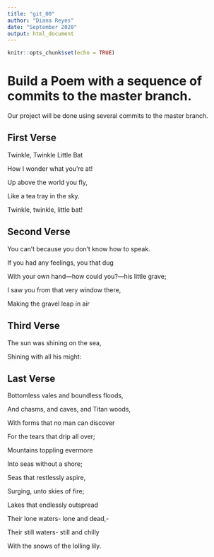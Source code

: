 ```yaml
---
title: "git_00"
author: "Diana Reyes"
date: "September 2020"
output: html_document
---
```


```r
knitr::opts_chunk$set(echo = TRUE)
```
# Build a Poem with a sequence of commits to the master branch.
Our project will be done using several commits to the master branch.
<!-- Do not modify or change any text in "!--" bracketed areas such as this --- these are instructions to
you, if you change any of this the git program will notice it and compromise your git merging strategy !-->

## First Verse 
<!--Put the first five lines of a poem by Lewis Carrol in this section!-->

Twinkle, Twinkle Little Bat


How I wonder what you're at!


Up above the world you fly,


Like a tea tray in the sky.


Twinkle, twinkle, little bat!


## Second Verse
<!--Put the first five lines of a poem by Robert Frost here!-->

You can’t because you don’t know how to speak.


If you had any feelings, you that dug



With your own hand—how could you?—his little grave;



I saw you from that very window there,



Making the gravel leap in air


## Third Verse
<!--Put the first two verses of The Walrus and the Carpenter here!-->

The sun was shining on the sea,

Shining with all his might:

## Last Verse
<!--Put a short poem of your choice 8-20 lines,here!-->

Bottomless vales and boundless floods,
         
         
And chasms, and caves, and Titan woods,
         
         
With forms that no man can discover
         
         
For the tears that drip all over;
           
           
Mountains toppling evermore
            
            
Into seas without a shore;
           
           
Seas that restlessly aspire,


Surging, unto skies of fire;


Lakes that endlessly outspread
            
            
Their lone waters- lone and dead,-


Their still waters- still and chilly
            
            
With the snows of the lolling lily.

